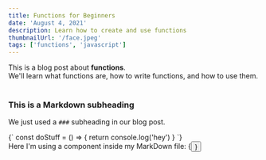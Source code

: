 ```yaml
---
title: Functions for Beginners
date: 'August 4, 2021'
description: Learn how to create and use functions
thumbnailUrl: '/face.jpeg'
tags: ['functions', 'javascript']
---
```


<div>
  This is a blog post about <strong>functions</strong>. <br/>
  We'll learn what functions are, how to write functions, and how to use them.
</div>

<br/>

### This is a Markdown subheading
We just used a `###` subheading in our blog post.

<SyntaxHighlighter language="javascript">
  {`
    const doStuff = () => {
      return console.log('hey')
    }
  `}
</SyntaxHighlighter>


<div>Here I'm using a component inside my MarkDown file: {<Button text={"Click me"}/>}</div>